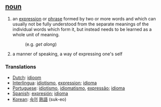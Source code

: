 == [[noun]] ==
# an [[expression]] or [[phrase]] formed by two or more words and which can usually not be fully understood from the separate meanings of the individual words which form it, but instead needs to be learned as a whole unit of meaning.
#: (e.g. ''get along'')
# a manner of speaking, a way of expressing one's self

=== Translations ===
*[[Dutch]]: [[idioom]]
*[[Interlingua]]: [[idiotismo]], [[expression]]; [[idioma]]
*[[Portuguese]]: [[idiotismo]], [[idiomatismo]], [[expressão]]; [[idioma]]
*[[Spanish]]: [[expresión]]; [[idioma]]
*[[Korean]]: [[숙어]] [[熟語]] (suk-eo)